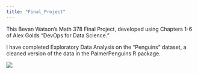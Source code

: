 ```yaml
---
title: "Final_Project"
---
```


This Bevan Watson's Math 378 Final Project, developed using Chapters 1-6 of Alex Golds "DevOps for Data Science."

I have completed Exploratory Data Analysis on the "Penguins" dataset, a cleaned version of the data in the PalmerPenguins R package.

![](images/palmerpenguins-01.png)
